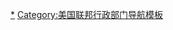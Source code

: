 {{Navbox
|name = 美国退伍军人事务部
|title = [[美国退伍军人事务部]]
|image = [[File:Seal of the United States Department of Veterans Affairs (1989–2012).svg|150px|United States Department of Veterans Affairs Seal]]
|bodyclass = hlist

|above = [[美国退伍军人事务部长|部长]]：[[罗伯特·麦克唐纳]]

|group1 = 副部长：<br />[[:en:Sloan D. Gibson|Sloan D. Gibson]]
|list1 =
* [[退伍軍人申訴委員會]]
* [[女性退伍軍人中心]]
* [[物資管理和採集辦公室]]
* [[資訊技術辦公室]]
* [[健康及職業安全辦公室]]
* [[政策規劃和準備辦公室]]
* [[監管政策與管理辦公室]]
* [[Office of Small & Disadvantaged Business Utilization]]

|group2 = 健康管理助理部长
|list2 = [[退伍軍人健康管理局]]

|group3 = 福利管理助理部长
|list3 = [[退伍軍人福利管理]]

|group4 = 紀念事務助理部长
|list4 = [[美國國家公墓|國家公墓管理]]
}}<noinclude>

[[Category:美国退伍军人事务部|*]]
[[Category:美国联邦行政部门导航模板]]
</noinclude>